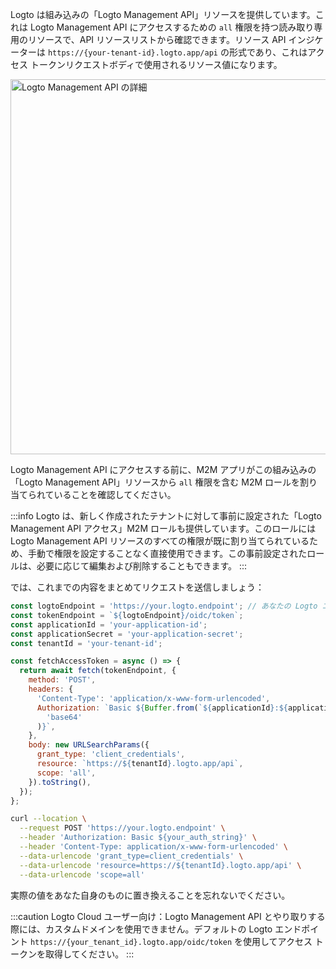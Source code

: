 
Logto は組み込みの「Logto Management API」リソースを提供しています。これは Logto Management API にアクセスするための `all` 権限を持つ読み取り専用のリソースで、API リソースリストから確認できます。リソース API インジケーターは `https://{your-tenant-id}.logto.app/api` の形式であり、これはアクセス トークンリクエストボディで使用されるリソース値になります。

<img alt="Logto Management API の詳細" src="/img/assets/logto-management-api.png" width="600px" />

Logto Management API にアクセスする前に、M2M アプリがこの組み込みの「Logto Management API」リソースから `all` 権限を含む M2M ロールを割り当てられていることを確認してください。

:::info
Logto は、新しく作成されたテナントに対して事前に設定された「Logto Management API アクセス」M2M ロールも提供しています。このロールには Logto Management API リソースのすべての権限が既に割り当てられているため、手動で権限を設定することなく直接使用できます。この事前設定されたロールは、必要に応じて編集および削除することもできます。
:::

では、これまでの内容をまとめてリクエストを送信しましょう：

<Tabs>

<TabItem value="Node.js" label="Node.js">

```js
const logtoEndpoint = 'https://your.logto.endpoint'; // あなたの Logto エンドポイントに置き換えてください
const tokenEndpoint = `${logtoEndpoint}/oidc/token`;
const applicationId = 'your-application-id';
const applicationSecret = 'your-application-secret';
const tenantId = 'your-tenant-id';

const fetchAccessToken = async () => {
  return await fetch(tokenEndpoint, {
    method: 'POST',
    headers: {
      'Content-Type': 'application/x-www-form-urlencoded',
      Authorization: `Basic ${Buffer.from(`${applicationId}:${applicationSecret}`).toString(
        'base64'
      )}`,
    },
    body: new URLSearchParams({
      grant_type: 'client_credentials',
      resource: `https://${tenantId}.logto.app/api`,
      scope: 'all',
    }).toString(),
  });
};
```

</TabItem>

<TabItem value="cURL" label="cURL">

```bash
curl --location \
  --request POST 'https://your.logto.endpoint' \
  --header 'Authorization: Basic ${your_auth_string}' \
  --header 'Content-Type: application/x-www-form-urlencoded' \
  --data-urlencode 'grant_type=client_credentials' \
  --data-urlencode 'resource=https://${tenantId}.logto.app/api' \
  --data-urlencode 'scope=all'
```

実際の値をあなた自身のものに置き換えることを忘れないでください。

</TabItem>

</Tabs>

:::caution
Logto Cloud ユーザー向け：Logto Management API とやり取りする際には、カスタムドメインを使用できません。デフォルトの Logto エンドポイント `https://{your_tenant_id}.logto.app/oidc/token` を使用してアクセス トークンを取得してください。
:::
